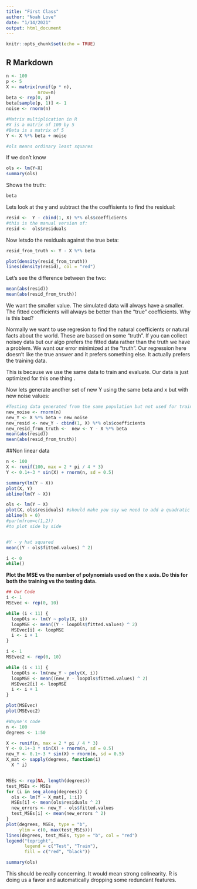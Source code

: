 ```yaml
---
title: "First Class"
author: "Noah Love"
date: "1/14/2021"
output: html_document
---
```


```r
knitr::opts_chunk$set(echo = TRUE)
```

## R Markdown

```r
n <- 100
p <- 5
X <- matrix(runif(p * n),
            nrow=n)
beta <- rep(0, p)
beta[sample(p, 1)] <- 1
noise <- rnorm(n)

#Matrix multiplication in R
#X is a matrix of 100 by 5
#Beta is a matrix of 5
Y <- X %*% beta + noise

#ols means ordinary least squares

```

If we don't know

```r
ols <- lm(Y~X)
summary(ols)
```

Shows the truth:
```r
beta
```

Lets look at the y and subtract the the coeffisients to find the residual:
```r
resid <-  Y - cbind(1, X) %*% ols$coefficients
#this is the manual version of:
resid <-  ols$residuals
```

Now letsdo the residuals against the true beta:

```r
resid_from_truth <- Y - X %*% beta
```


```r
plot(density(resid_from_truth))
lines(density(resid), col = "red")
```

Let's see the difference between the two:

```r
mean(abs(resid))
mean(abs(resid_from_truth))
```
We want the smaller value. The simulated data will always have a smaller. The fitted coefficients will always be better than the "true" coefficients. Why is this bad?

Normally we want to use regresion to find the natural coefficients or natural facts about the world. These are bassed on some "truth". If you can collect noisey data but our algo prefers the fitted data rather than the truth we have a problem. We want our error minimized at the "truth". Our regression here doesn't like the true answer and it prefers something else. It actually prefers the training data. 

This is because we use the same data to train and evaluate. Our data is just optimized for this one thing .



Now lets generate another set of new Y using the same beta and x but with new noise values:
```r
#Testing data generated from the same population but not used for training the model
new_noise <- rnorm(n)
new_Y <- X %*% beta + new_noise
new_resid <- new_Y - cbind(1, X) %*% ols$coefficients
new_resid_from_truth <-  new <- Y - X %*% beta
mean(abs(resid))
mean(abs(resid_from_truth))

```


##Non linear data

```r
n <- 100
X <- runif(100, max = 2 * pi / 4 * 3)
Y <- 0.1+-3 * sin(X) + rnorm(n, sd = 0.5)

summary(lm(Y ~ X))
plot(X, Y)
abline(lm(Y ~ X))

ols <- lm(Y ~ X)
plot(X, ols$residuals) #should make you say we need to add a quadratic term
abline(h = 0)
#par(mfrom=c(1,2))
#to plot side by side


#Y - y hat squared
mean((Y - ols$fitted.values) ^ 2)

i <- 0
while()


```

**
Plot the MSE vs the number of polynomials used on the x axis. Do this for both the training vs the testing data. **

```r
## Our Code
i <- 1
MSEvec <- rep(0, 10)

while (i < 11) {
  loopOls <- lm(Y ~ poly(X, i))
  loopMSE <- mean((Y - loopOls$fitted.values) ^ 2)
  MSEvec[i] <- loopMSE
  i <- i + 1
}

i <- 1
MSEvec2 <- rep(0, 10)

while (i < 11) {
  loopOls <- lm(new_Y ~ poly(X, i))
  loopMSE <- mean((new_Y - loopOls$fitted.values) ^ 2)
  MSEvec2[i] <- loopMSE
  i <- i + 1
}

plot(MSEvec)
plot(MSEvec2)
```
```r

#Wayne's code
n <- 100
degrees <- 1:50

X <- runif(n, max = 2 * pi / 4 * 3)
Y <- 0.1+-3 * sin(X) + rnorm(n, sd = 0.5)
new_Y <- 0.1+-3 * sin(X) + rnorm(n, sd = 0.5)
X_mat <- sapply(degrees, function(i)
  X ^ i)


MSEs <- rep(NA, length(degrees))
test_MSEs <- MSEs
for (i in seq_along(degrees)) {
  ols <- lm(Y ~ X_mat[, 1:i])
  MSEs[i] <- mean(ols$residuals ^ 2)
  new_errors <- new_Y - ols$fitted.values
  test_MSEs[i] <- mean(new_errors ^ 2)
}
plot(degrees, MSEs, type = "b",
     ylim = c(0, max(test_MSEs)))
lines(degrees, test_MSEs, type = "b", col = "red")
legend("topright",
       legend = c("Test", "Train"),
       fill = c("red", "black"))


```

```r
summary(ols)
```
This should be really concerning. It would mean strong colinearity. R is doing us a favor and automatically dropping some redundant features.

```r

```


